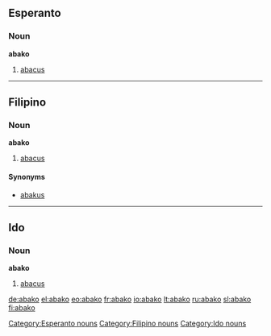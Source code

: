 ==Esperanto==

===Noun===
'''abako'''

# [[abacus]]

[[Category:Esperanto nouns]]

----

==Filipino==

===Noun===
'''abako'''

# [[abacus]]

====Synonyms====
* [[abakus]]

[[Category:Filipino nouns]]

----

==Ido==

===Noun===
'''abako'''

# [[abacus]]

[[Category:Ido nouns]]

[[de:abako]]
[[el:abako]]
[[eo:abako]]
[[fr:abako]]
[[io:abako]]
[[lt:abako]]
[[ru:abako]]
[[sl:abako]]
[[fi:abako]]